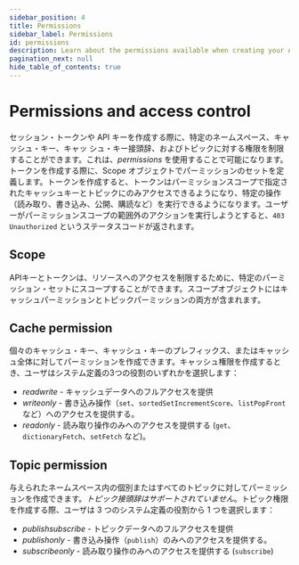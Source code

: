 ```yaml
---
sidebar_position: 4
title: Permissions
sidebar_label: Permissions
id: permissions
description: Learn about the permissions available when creating your API keys and session tokens to control access to Momento resources.
pagination_next: null
hide_table_of_contents: true
---
```


# Permissions and access control

セッション・トークンや API キーを作成する際に、特定のネームスペース、キャッシュ・キー、キャッ シュ・キー接頭辞、およびトピックに対する権限を制限することができます。これは、*permissions* を使用することで可能になります。トークンを作成する際に、Scope オブジェクトでパーミッションのセットを定義します。トークンを作成すると、トークンはパーミッションスコープで指定されたキャッシュキーとトピックにのみアクセスできるようになり、特定の操作（読み取り、書き込み、公開、購読など）を実行できるようになります。ユーザーがパーミッションスコープの範囲外のアクションを実行しようとすると、`403 Unauthorized` というステータスコードが返されます。

## Scope

APIキーとトークンは、リソースへのアクセスを制限するために、特定のパーミッション・セットにスコープすることができます。スコープオブジェクトにはキャッシュパーミッションとトピックパーミッションの両方が含まれます。


<SchemaView title="The Scope object" schema={scopeSchema} />

## Cache permission

個々のキャッシュ・キー、キャッシュ・キーのプレフィックス、またはキャッシュ全体に対してパーミッションを作成できます。キャッシュ権限を作成するとき、ユーザはシステム定義の3つの役割のいずれかを選択します：

* *readwrite* - キャッシュデータへのフルアクセスを提供
* *writeonly* - 書き込み操作（`set`、`sortedSetIncrementScore`、`listPopFront` など）へのアクセスを提供する。
* *readonly* - 読み取り操作のみへのアクセスを提供する (`get`、`dictionaryFetch`、`setFetch` など)。


<SchemaView title="The Cache permission object" schema={cacheSchema} />

## Topic permission

与えられたネームスペース内の個別またはすべてのトピックに対してパーミッションを作成できます。*トピック接頭辞はサポートされていません*。トピック権限を作成する際、ユーザは 3 つのシステム定義の役割から 1 つを選択します：

* *publishsubscribe* - トピックデータへのフルアクセスを提供
* *publishonly* - 書き込み操作（`publish`）のみへのアクセスを提供する。
* *subscribeonly* - 読み取り操作のみへのアクセスを提供する (`subscribe`)


<SchemaView title="The Topic permission object" schema={topicSchema} />
